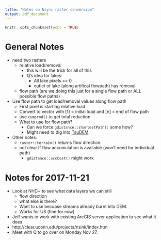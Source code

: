 ```yaml
---
title: "Notes on Nsync raster conversion"
output: pdf_document
---
```


```r
knitr::opts_chunk$set(echo = TRUE)
```

# General Notes

- need two rasters 
    - relative load/removal
        - this will be the trick for all of this
        - Q's idea for lakes:
            - All lake pixels == 0
            - outlet of lake (along artifical flowpath) has removal
    - flow path (are we doing this just for a single flow path or ALL possible flow paths)
- Use flow path to get load/removal values along flow path
    - First pixel is starting relative load
    - Convert to vector with [1] = initial load and [n] = end of flow path
    - use `cumprod()` to get total reduction
    - What to use for flow path?
        - Can we force `gdistance::shortestPath()` some how?
        - Might need to dig into [TauDEM](http://hydrology.usu.edu/taudem/taudem5/downloads.html)
- Other notes:
    - `raster::terrain()` returns flow direction
    - not clear if flow accumulation is available (won't need for individual path)
        - `gdistance::accCost()` might work

# Notes for 2017-11-21

- Look at NHD+ to see what data layers we can still 
  - flow direction
  - what else is there?
  - Want to use becuase streams already burnt into DEM.
  - Works for US (fine for now)
- Jeff wants to work with existing ArcGIS server application to see what it does
- http://clear.uconn.edu/projects/nsink/index.htm
- Meet with Q to go over on Monday Nov 27.